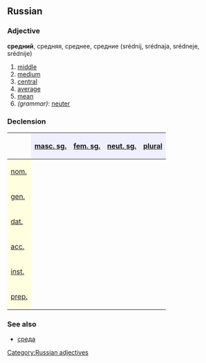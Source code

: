 ==Russian==
[[Category:Russian adjectives]]
===Adjective===
'''средний''', средняя, среднее, средние (srédnij, srédnaja, srédneje, srédnije)

#[[middle]]
#[[medium]]
#[[central]]
#[[average]]
#[[mean]]
#''(grammar)'': [[neuter]]
===Declension===
{| border="1" cellpadding="4" cellspacing="0"
!
! style="background-color: #EFEFFF" align="center"|[[masculine|masc. sg.]]
! style="background-color: #EFEFFF" align="center"|[[feminine|fem. sg.]]
! style="background-color: #EFEFFF" align="center"|[[neuter|neut. sg.]]
! style="background-color: #EFEFFF" align="center"|[[plural]]
|-
! style="background-color: #FFFFE0" align="left"|[[nominative case|nom.]]
| align="center"|{{RUchar|сре́дний}}
| align="center"|{{RUchar|сре́дняя}}
| align="center"|{{RUchar|сре́днее}}
| align="center"|{{RUchar|сре́дние}}
|-
! style="background-color: #FFFFE0" align="left"|[[genitive case|gen.]]
| align="center"|{{RUchar|сре́днего}}
| align="center"|{{RUchar|сре́дней}}
| align="center"|{{RUchar|сре́днего}}
| align="center"|{{RUchar|сре́дних}}
|-
! style="background-color: #FFFFE0" align="left"|[[dative case|dat.]]
| align="center"|{{RUchar|сре́днему}}
| align="center"|{{RUchar|сре́дней}}
| align="center"|{{RUchar|сре́днему}}
| align="center"|{{RUchar|сре́дним}}
|-
! style="background-color: #FFFFE0" align="left"|[[accusative case|acc.]]
| align="center"|{{RUchar|сре́дний,</br>сре́днего}}
| align="center"|{{RUchar|сре́днюю}}
| align="center"|{{RUchar|сре́днее}}
| align="center"|{{RUchar|сре́дние,</br>сре́дних}}
|-
! style="background-color: #FFFFE0" align="left"|[[instrumental case|inst.]]
| align="center"|{{RUchar|сре́дним}}
| align="center"|{{RUchar|сре́дней,</br>сре́днею}}
| align="center"|{{RUchar|сре́дним}}
| align="center"|{{RUchar|сре́дними}}
|-
! style="background-color: #FFFFE0" align="left"|[[prepositional case|prep.]]
| align="center"|{{RUchar|о сре́днем}}
| align="center"|{{RUchar|о сре́дней}}
| align="center"|{{RUchar|о сре́днем}}
| align="center"|{{RUchar|о сре́дних}}
|}

===See also===
*[[среда#Russian|среда]]